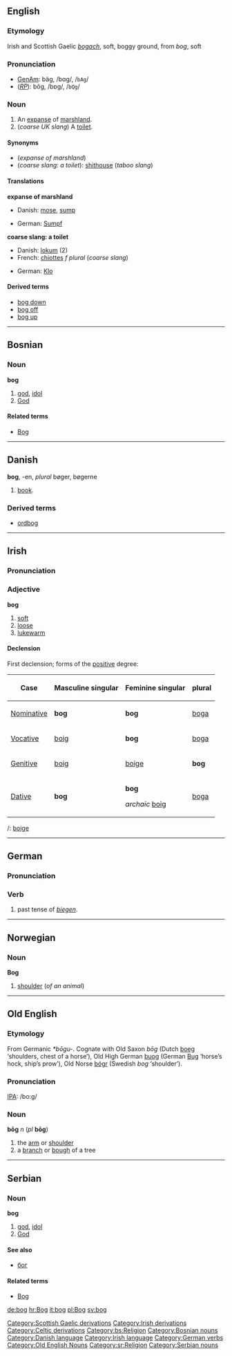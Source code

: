 {{rfc}}
==English==
{{wikipedia}}
===Etymology===
Irish and Scottish Gaelic ''[[bogach]]'', soft, boggy ground, from ''bog'', soft

===Pronunciation===
*[[w:General American|GenAm]]: bäg, /b&#593;g/, /<tt>bAg</tt>/
*(''[[RP]]''): bŏg, /bɒɡ/, /<tt>bQg</tt>/

===Noun===
{{en-noun-reg}}

# An [[expanse]] of [[marshland]].
# (''coarse UK slang'') A [[toilet]].

====Synonyms====
*(''expanse of marshland'')
*(''coarse slang: a toilet''): [[shithouse]] (''taboo slang'')

====Translations====

'''expanse of marshland'''
{{top}}
*Danish: [[mose]], [[sump#Danish|sump]]
{{mid}}
*German: [[Sumpf]] {{m}}
{{bottom}}

'''coarse slang: a toilet'''
<!--Note: add COARSE SLANG terms to this table, where they exist-->
{{top}}
*Danish: [[lokum]] (2)
*French: [[chiottes]] ''f plural'' (''coarse slang'')
{{mid}}
*German: [[Klo]] {{n}}
{{bottom}}

====Derived terms====
*[[bog down]]
*[[bog off]]
*[[bog up]]
<!--move this content into "bog down", "bog off" and "bog up"
===Verb===
'''to bog'''
====Intransitive====
# (often with ''down'') to become [[mire]]d or [[stuck]] (especially in [[mud]]).
# '''bog off''' (''slang'') to go away.
# '''to bog up''' - to make a mess of (col).
=====Translations=====
*German: [[stecken]] [[bleiben]] (1), [[versinken]] (1), [[versumpfen]] (1), [[abhauen]] (2)
====Transitive====
# (often with ''down'') to cause to become [[mire]]d or [[stuck]], especially in [[mud]]
=====Translations=====
*German: [[blockieren]], [[versenken]]
-->

[[Category:Scottish Gaelic derivations]]
[[Category:Irish derivations]]
[[Category:Celtic derivations]]

----
==Bosnian==
===Noun===
'''bog''' {{m}} {{s}}
#[[god]], [[idol]]
#[[God]]
====Related terms====
*[[Bog#Bosnian|Bog]]
[[Category:bs:Religion]]
[[Category:Bosnian nouns]]

----
==Danish==
'''bog''', -en, ''plural'' bøger, bøgerne
# [[book]].
===Derived terms===
* [[ordbog]]
[[Category:Danish language]]

----
==Irish==
===Pronunciation===
{{IPA|[bog]}}

===Adjective===
'''bog'''
# [[soft]]
# [[loose]]
# [[lukewarm]]

====Declension====
First declension; forms of the [[positive]] degree:
{|border="1" cellpadding="2"
!Case
!Masculine singular
!Feminine singular
!plural
|-
| [[Nominative]]
| '''bog'''
| '''bog'''
| [[boga]]
|-
| [[Vocative]]
| [[boig]]
| '''bog'''
| [[boga]]
|-
| [[Genitive]]
| [[boig]]
| [[boige]]
| '''bog'''
|-
| [[Dative]]
| '''bog'''
| '''bog'''

''archaic'' [[boig]]
| [[boga]]
|}

{{compar}}/{{superl}}: [[boige]]

[[Category:Irish language]]

----
==German==
===Pronunciation===
{{IPA|[bo&#720;k]}}
===Verb===
{{en-infl-reg-consonant|bog||}}
{{en-infl-reg-sibilant|bog||}}
{{en-infl-reg-other-e|bog||}}
# past tense of ''[[biegen]]''.
[[Category:German verbs]]

----

==Norwegian==
===Noun===
'''Bog''' {{m}}

#[[shoulder]] (''of an animal'')

----
==Old English==
===Etymology===
From Germanic ''*bōgu-''.  Cognate with Old Saxon ''bōg'' (Dutch [[boeg]] ‘shoulders, chest of a horse’), Old High German [[buog]] (German [[Bug]] ‘horse’s hock, ship’s prow’), Old Norse [[bógr]] (Swedish ''bog'' ‘shoulder’).

===Pronunciation===
[[IPA]]: /bo:g/

===Noun===
'''bōg''' ''n'' (''pl'' '''bōg''')
# the [[arm]] or [[shoulder]]
# a [[branch]] or [[bough]] of a tree

[[Category:Old English Nouns]]

----

==Serbian==
===Noun===
'''bog''' {{m}} {{s}}
#[[god]], [[idol]]
#[[God]]
====See also====
*[[бог#Serbian|бог]]
====Related terms====
*[[Bog#Serbian|Bog]]
[[Category:sr:Religion]]
[[Category:Serbian nouns]]

[[de:bog]]
[[hr:Bog]]
[[it:bog]]
[[pl:Bog]]
[[sv:bog]]